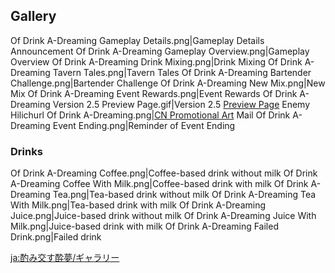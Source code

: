 {{Event Tabs|subpage1=Bartender Challenge}}

==Gallery==
<gallery>
Of Drink A-Dreaming Gameplay Details.png|Gameplay Details Announcement
Of Drink A-Dreaming Gameplay Overview.png|Gameplay Overview
Of Drink A-Dreaming Drink Mixing.png|Drink Mixing
Of Drink A-Dreaming Tavern Tales.png|Tavern Tales
Of Drink A-Dreaming Bartender Challenge.png|Bartender Challenge
Of Drink A-Dreaming New Mix.png|New Mix
Of Drink A-Dreaming Event Rewards.png|Event Rewards
Of Drink A-Dreaming Version 2.5 Preview Page.gif|Version 2.5 [https://webstatic-sea.mihoyo.com/ys/event/e20220207-previ/index.html Preview Page]
Enemy Hilichurl Of Drink A-Dreaming.png|[https://bbs.mihoyo.com/ys/article/18839402 CN Promotional Art] <!-- 2022-03-11-->
Mail Of Drink A-Dreaming Event Ending.png|Reminder of Event Ending
</gallery>

===Drinks===
<gallery>
Of Drink A-Dreaming Coffee.png|Coffee-based drink without milk
Of Drink A-Dreaming Coffee With Milk.png|Coffee-based drink with milk
Of Drink A-Dreaming Tea.png|Tea-based drink without milk
Of Drink A-Dreaming Tea With Milk.png|Tea-based drink with milk
Of Drink A-Dreaming Juice.png|Juice-based drink without milk
Of Drink A-Dreaming Juice With Milk.png|Juice-based drink with milk
Of Drink A-Dreaming Failed Drink.png|Failed drink
</gallery>

[[ja:酌み交す酔夢/ギャラリー]]